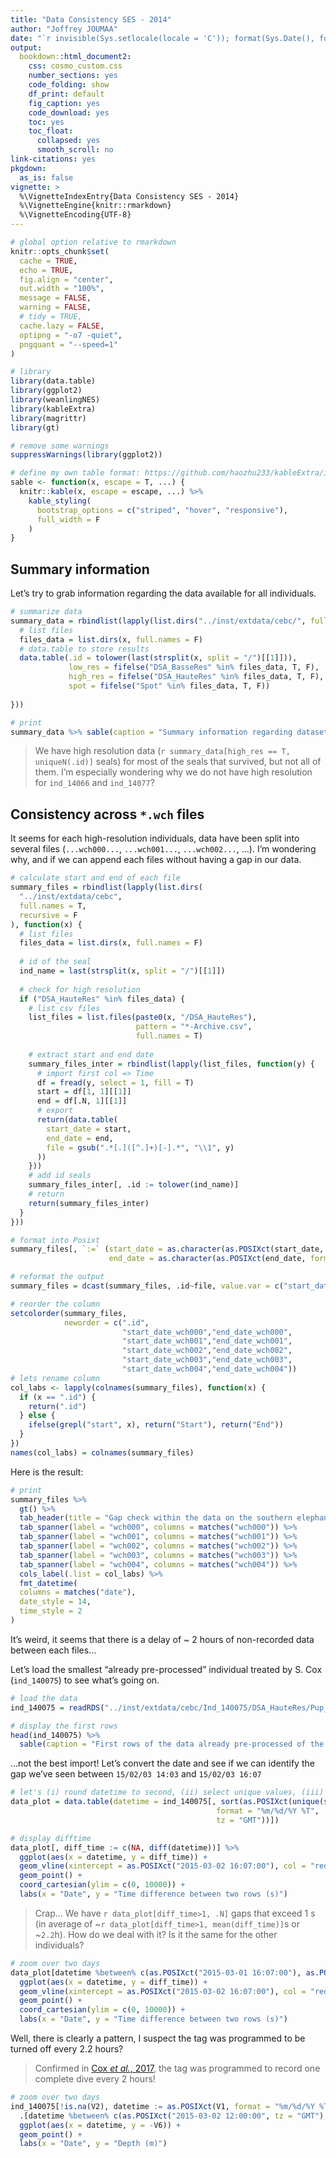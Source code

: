 ```yaml
---
title: "Data Consistency SES - 2014"
author: "Joffrey JOUMAA"
date: "`r invisible(Sys.setlocale(locale = 'C')); format(Sys.Date(), format = '%B %d, %Y')`"
output:
  bookdown::html_document2:
    css: cosmo_custom.css
    number_sections: yes
    code_folding: show
    df_print: default
    fig_caption: yes
    code_download: yes
    toc: yes
    toc_float:
      collapsed: yes
      smooth_scroll: no
link-citations: yes
pkgdown:
  as_is: false
vignette: >
  %\VignetteIndexEntry{Data Consistency SES - 2014}
  %\VignetteEngine{knitr::rmarkdown}
  %\VignetteEncoding{UTF-8}
---
```



```r
# global option relative to rmarkdown
knitr::opts_chunk$set(
  cache = TRUE,
  echo = TRUE,
  fig.align = "center",
  out.width = "100%",
  message = FALSE,
  warning = FALSE,
  # tidy = TRUE,
  cache.lazy = FALSE,
  optipng = "-o7 -quiet",
  pngquant = "--speed=1"
)

# library
library(data.table)
library(ggplot2)
library(weanlingNES)
library(kableExtra)
library(magrittr)
library(gt)

# remove some warnings
suppressWarnings(library(ggplot2))

# define my own table format: https://github.com/haozhu233/kableExtra/issues/374
sable <- function(x, escape = T, ...) {
  knitr::kable(x, escape = escape, ...) %>%
    kable_styling(
      bootstrap_options = c("striped", "hover", "responsive"),
      full_width = F
    )
}
```

## Summary information

Let's try to grab information regarding the data available for all individuals.

```r
# summarize data
summary_data = rbindlist(lapply(list.dirs("../inst/extdata/cebc/", full.names = T, recursive = F), function(x){
  # list files
  files_data = list.dirs(x, full.names = F)
  # data.table to store results
  data.table(.id = tolower(last(strsplit(x, split = "/")[[1]])),
             low_res = fifelse("DSA_BasseRes" %in% files_data, T, F),
             high_res = fifelse("DSA_HauteRes" %in% files_data, T, F),
             spot = fifelse("Spot" %in% files_data, T, F))
  
}))

# print
summary_data %>% sable(caption = "Summary information regarding datasets on southern elephant seals")
```

> We have high resolution data (`r summary_data[high_res == T, uniqueN(.id)]` seals) for most of the seals that survived, but not all of them. I'm especially wondering why we do not have high resolution for `ind_14066` and `ind_14077`?

## Consistency across `*.wch` files

It seems for each high-resolution individuals, data have been split into several files (`...wch000...`, `...wch001...`, `...wch002...`, ...). I'm wondering why, and if we can append each files without having a gap in our data. 


```r
# calculate start and end of each file
summary_files = rbindlist(lapply(list.dirs(
  "../inst/extdata/cebc",
  full.names = T,
  recursive = F
), function(x) {
  # list files
  files_data = list.dirs(x, full.names = F)
  
  # id of the seal
  ind_name = last(strsplit(x, split = "/")[[1]])
  
  # check for high resolution
  if ("DSA_HauteRes" %in% files_data) {
    # list csv files
    list_files = list.files(paste0(x, "/DSA_HauteRes"),
                            pattern = "*-Archive.csv",
                            full.names = T)
    
    # extract start and end date
    summary_files_inter = rbindlist(lapply(list_files, function(y) {
      # import first col => Time
      df = fread(y, select = 1, fill = T)
      start = df[1, 1][[1]]
      end = df[.N, 1][[1]]
      # export
      return(data.table(
        start_date = start,
        end_date = end,
        file = gsub(".*[.]([^.]+)[-].*", "\\1", y)
      ))
    }))
    # add id seals
    summary_files_inter[, .id := tolower(ind_name)]
    # return
    return(summary_files_inter)
  }
}))

# format into Posixt
summary_files[, `:=` (start_date = as.character(as.POSIXct(start_date, format = "%d/%M/%Y %T", tz = "GMT")),
                      end_date = as.character(as.POSIXct(end_date, format = "%d/%M/%Y %T", tz = "GMT")))]

# reformat the output
summary_files = dcast(summary_files, .id~file, value.var = c("start_date","end_date"))

# reorder the column
setcolorder(summary_files,
            neworder = c(".id",
                         "start_date_wch000","end_date_wch000",
                         "start_date_wch001","end_date_wch001",
                         "start_date_wch002","end_date_wch002",
                         "start_date_wch003","end_date_wch003",
                         "start_date_wch004","end_date_wch004"))
# lets rename column
col_labs <- lapply(colnames(summary_files), function(x) {
  if (x == ".id") {
    return(".id")
  } else {
    ifelse(grepl("start", x), return("Start"), return("End"))
  }
})
names(col_labs) = colnames(summary_files)
```
Here is the result:

```r
# print
summary_files %>%
  gt() %>%
  tab_header(title = "Gap check within the data on the southern elephant seals") %>%
  tab_spanner(label = "wch000", columns = matches("wch000")) %>%
  tab_spanner(label = "wch001", columns = matches("wch001")) %>%
  tab_spanner(label = "wch002", columns = matches("wch002")) %>%
  tab_spanner(label = "wch003", columns = matches("wch003")) %>%
  tab_spanner(label = "wch004", columns = matches("wch004")) %>%
  cols_label(.list = col_labs) %>%
  fmt_datetime(
  columns = matches("date"),
  date_style = 14,
  time_style = 2
)
```

It's weird, it seems that there is a delay of ~ 2 hours of non-recorded data between each files...

Let's load the smallest "already pre-processed" individual treated by S. Cox (`ind_140075`) to see what's going on.

```r
# load the data
ind_140075 = readRDS("../inst/extdata/cebc/Ind_140075/DSA_HauteRes/Pup_140075.rds")

# display the first rows
head(ind_140075) %>%
  sable(caption = "First rows of the data already pre-processed of the individual `ind_140075`")
```

...not the best import! Let's convert the date and see if we can identify the gap we've seen between `15/02/03 14:03` and `15/02/03 16:07`

```r
# let's (i) round datetime to second, (ii) select unique values, (iii) and sort
data_plot = data.table(datetime = ind_140075[, sort(as.POSIXct(unique(substr(V1, 1, 19)), 
                                              format = "%m/%d/%Y %T", 
                                              tz = "GMT"))])

# display difftime
data_plot[, diff_time := c(NA, diff(datetime))] %>%
  ggplot(aes(x = datetime, y = diff_time)) +
  geom_vline(xintercept = as.POSIXct("2015-03-02 16:07:00"), col = "red") +
  geom_point() +
  coord_cartesian(ylim = c(0, 10000)) +
  labs(x = "Date", y = "Time difference between two rows (s)")
```

> Crap... We have `r data_plot[diff_time>1, .N]` gaps that exceed 1 s (in average of ~`r data_plot[diff_time>1, mean(diff_time)]`s or ~`2.2`h). How do we deal with it? Is it the same for the other individuals?


```r
# zoom over two days
data_plot[datetime %between% c(as.POSIXct("2015-03-01 16:07:00"), as.POSIXct("2015-03-03 16:07:00")),] %>%
  ggplot(aes(x = datetime, y = diff_time)) +
  geom_vline(xintercept = as.POSIXct("2015-03-02 16:07:00"), col = "red") +
  geom_point() +
  coord_cartesian(ylim = c(0, 10000)) +
  labs(x = "Date", y = "Time difference between two rows (s)")
```

Well, there is clearly a pattern, I suspect the tag was programmed to be turned off every 2.2 hours?

> Confirmed in [Cox *et al.*, 2017](https://besjournals.onlinelibrary.wiley.com/doi/pdf/10.1111/2041-210X.12845), the tag was programmed to record one complete dive every 2 hours!

```r
# zoom over two days
ind_140075[!is.na(V2), datetime := as.POSIXct(V1, format = "%m/%d/%Y %T", tz = "GMT")] %>%
  .[datetime %between% c(as.POSIXct("2015-03-02 12:00:00", tz = "GMT"), as.POSIXct("2015-03-02 18:00:00", tz = "GMT")),] %>%
  ggplot(aes(x = datetime, y = -V6)) +
  geom_point() +
  labs(x = "Date", y = "Depth (m)")
```
